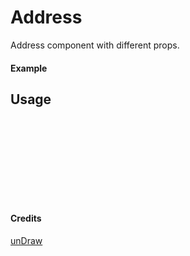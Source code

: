 
<Meta of={Address} title="unDraw/Address" />

# Address

Address component with different props.

#### Example

<Canvas of={Address.Primary} />

## Usage

```ts
import { Address } from "yadl-ui";

const Example = () => {
  return (
      <Address />
  );
};

export default Example;
```

#### Credits
[unDraw](https://undraw.co/illustrations)
